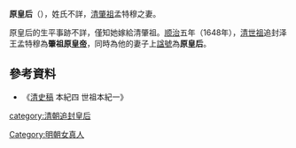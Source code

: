 '''原皇后'''（{{bd|？||？|catIdx=H}}），姓氏不詳，[[猛哥帖木儿|清肇祖]]孟特穆之妻。

原皇后的生平事跡不詳，僅知她嫁給清肇祖。[[顺治|顺治]]五年（1648年），[[顺治帝|清世祖]]追封泽王孟特穆為'''肇祖原[[皇帝|皇帝]]'''，同時為他的妻子上[[諡號|諡號]]為'''原皇后'''。

==參考資料==
*《[[清史稿|清史稿]] 本紀四 世祖本紀一》

{{清朝皇后}}

[[category:清朝追封皇后|category:清朝追封皇后]]
[[Category:明朝女真人|Category:明朝女真人]]